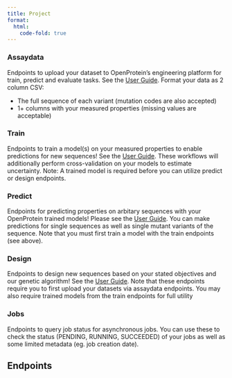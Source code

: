 ```yaml
---
title: Project
format:
  html:
    code-fold: true
---
```


### Assaydata
Endpoints to upload your dataset to OpenProtein's engineering platform for train, predict and evaluate tasks. See the [User Guide](./dataset-page.md).
Format your data as 2 column CSV:

  * The full sequence of each variant (mutation codes are also accepted)
  * 1+ columns with your measured properties (missing values are acceptable)

### Train
Endpoints to train a model(s) on your measured properties to enable predictions for new sequences! See the [User Guide](./models-page.md).
These workflows will additionally perform cross-validation on your models to estimate uncertainty.
Note: A trained model is required before you can utilize predict or design endpoints.

### Predict
Endpoints for predicting properties on arbitary sequences with your OpenProtein trained models! Please see the [User Guide](./predictions-page.md).
You can make predictions for single sequences as well as single mutant variants of the sequence.
Note that you must first train a model with the train endpoints (see above).

### Design
Endpoints to design new sequences based on your stated objectives and our genetic algorithm! See the [User Guide](./design-page.md).
Note that these endpoints require you to first upload your datasets via assaydata endpoints.
You may also require trained models from the train endpoints for full utility

### Jobs
Endpoints to query job status for asynchronous jobs.
You can use these to check the status (PENDING, RUNNING, SUCCEEDED) of your jobs as well as some limited metadata (eg. job creation date).

## Endpoints

```{=html}
<script src="https://unpkg.com/swagger-ui-dist@5.1/swagger-ui-bundle.js"></script>
<script>
  window.onload = function() {
    const ui = SwaggerUIBundle({
      url: "https://dev.api.openprotein.ai/api/v1/openapi.json",
      dom_id: "#swagger-ui",
      config: {
        deepLinking: true,
        tagsSorter: "alpha",
        docExpansion: "list",
      },
      requestInterceptor: (request) => {
        const requestPath = request.url.split('/').slice(3).join('/')
        if (!request.url.includes("openapi.json") && request.url.includes("access-token")) {
          // Modify the request URL for other endpoints
          request.url = "https://dev.api.openprotein.ai/api/v1/" + requestPath
        } else if (!request.url.includes("openapi.json")) {
          request.url = "https://dev.api.openprotein.ai/" + requestPath
        }
        return request;
      },
    });
  };
</script>

<link rel="stylesheet" href="css/swagger-ui.css">
<div id="swagger-ui"></div>
```
